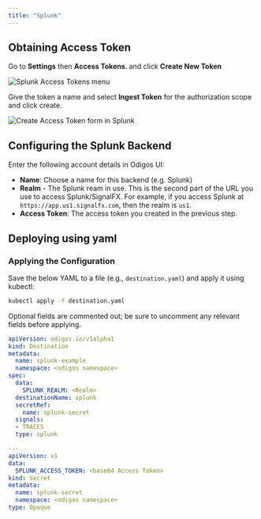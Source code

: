 ```yaml
---
title: "Splunk"
---
```


## Obtaining Access Token

Go to **Settings** then **Access Tokens**. and click **Create New Token**

<Frame>
    <img src="/backends/images/splunk1.png" alt="Splunk Access Tokens menu" />
</Frame>

Give the token a name and select **Ingest Token** for the authorization scope and click create.

<Frame>
    <img src="/backends/images/splunk2.png" alt="Create Access Token form in Splunk" />
</Frame>

## Configuring the Splunk Backend

Enter the following account details in Odigos UI:

- **Name**: Choose a name for this backend (e.g. Splunk)
- **Realm** - The Splunk ream in use. This is the second part of the URL you use to access Splunk/SignalFX.
  For example, if you access Splunk at `https://app.us1.signalfx.com`, then the realm is `us1`.
- **Access Token**: The access token you created in the previous step.


## Deploying using yaml

### Applying the Configuration
Save the below YAML to a file (e.g., `destination.yaml`) and apply it using kubectl:

```bash
kubectl apply -f destination.yaml
```
Optional fields are commented out; be sure to uncomment any relevant fields before applying.


```yaml
apiVersion: odigos.io/v1alpha1
kind: Destination
metadata:
  name: splunk-example
  namespace: <odigos namespace>
spec:
  data:
    SPLUNK_REALM: <Realm>
  destinationName: splunk
  secretRef:
    name: splunk-secret
  signals:
  - TRACES
  type: splunk

---
apiVersion: v1
data:
  SPLUNK_ACCESS_TOKEN: <base64 Access Token>
kind: Secret
metadata:
  name: splunk-secret
  namespace: <odigos namespace>
type: Opaque
```